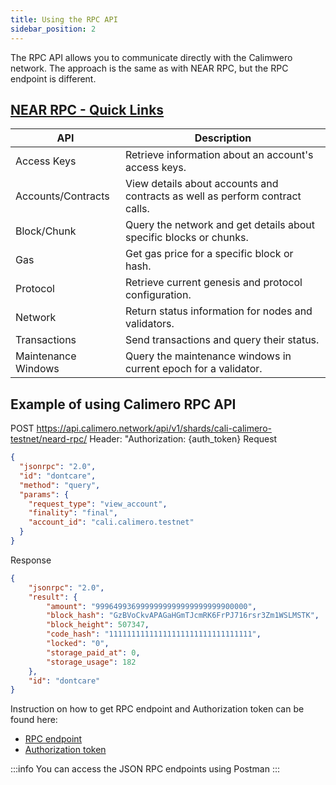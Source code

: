 ```yaml
---
title: Using the RPC API
sidebar_position: 2
---
```


The RPC API allows you to communicate directly with the Calimwero network. The approach is the same as with NEAR RPC, but the RPC endpoint is different.


## [NEAR RPC - Quick Links](https://docs.near.org/api/rpc/introduction#near-rpc---quick-links)

| API             | Description                                                                                               |
| --------------- | --------------------------------------------------------------------------------------------------------- |
| Access Keys     | Retrieve information about an account's access keys.                                                      |
| Accounts/Contracts | View details about accounts and contracts as well as perform contract calls.                              |
| Block/Chunk     | Query the network and get details about specific blocks or chunks.                                        |
| Gas             | Get gas price for a specific block or hash.                                                                |
| Protocol        | Retrieve current genesis and protocol configuration.                                                      |
| Network         | Return status information for nodes and validators.                                                       |
| Transactions    | Send transactions and query their status.                                                                  |
| Maintenance Windows | Query the maintenance windows in current epoch for a validator.                                          |


## Example of using Calimero RPC API

POST https://api.calimero.network/api/v1/shards/cali-calimero-testnet/neard-rpc/
Header: "Authorization: {auth_token}
Request
```json
{
  "jsonrpc": "2.0",
  "id": "dontcare",
  "method": "query",
  "params": {
    "request_type": "view_account",
    "finality": "final",
    "account_id": "cali.calimero.testnet"
  }
}
```

Response
```json
{
    "jsonrpc": "2.0",
    "result": {
        "amount": "9996499369999999999999999999900000",
        "block_hash": "GzBVoCkvAPAGaHGmTJcmRK6FrPJ716rsr3Zm1WSLMSTK",
        "block_height": 507347,
        "code_hash": "11111111111111111111111111111111",
        "locked": "0",
        "storage_paid_at": 0,
        "storage_usage": 182
    },
    "id": "dontcare"
}
```

Instruction on how to get RPC endpoint and Authorization token can be found here:

- [RPC endpoint](https://docs.calimero.network/interact/endpoints)
- [Authorization token](https://docs.calimero.network/interact/indexer#authorization-token)

:::info
You can access the JSON RPC endpoints using Postman
:::